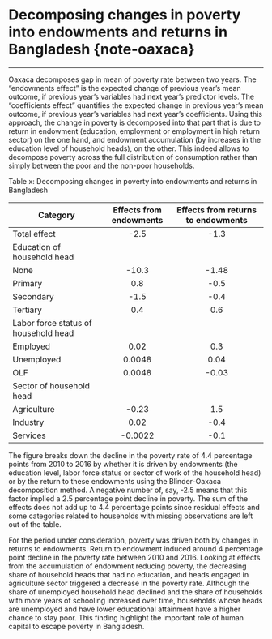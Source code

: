 # Decomposing changes in poverty into endowments and returns in Bangladesh {note-oaxaca}
***

Oaxaca decomposes gap in mean of poverty rate between two years. The "endowments effect" is the expected change of previous year's mean outcome, if previous year's variables had next year's predictor levels. The "coefficients effect" quantifies the expected change in previous year's mean outcome, if previous year's variables had next year's coefficients. Using this approach, the change in poverty is decomposed into that part that is due to return in endowment (education, employment or employment in high return sector)  on the one hand, and endowment accumulation  (by increases in the education level of household heads), on the other. This indeed allows to decompose poverty across the full distribution of consumption rather than simply between the poor and the non-poor households.

Table x: Decomposing changes in poverty into endowments and returns in Bangladesh

| Category                             | Effects from endowments | Effects from returns to endowments |
|--------------------------------------|:------------------------:|:-----------------------------------:|
| Total effect                         | -2.5                    | -1.3                               |
| Education of household head          |                         |                                    |
| None                                 | -10.3                   | -1.48                              |
| Primary                              | 0.8                     | -0.5                               |
| Secondary                            | -1.5                    | -0.4                               |
| Tertiary                             | 0.4                     | 0.6                                |
| Labor force status of household head |                         |                                    |
| Employed                             | 0.02                    | 0.3                                |
| Unemployed                           | 0.0048                  | 0.04                               |
| OLF                                  | 0.0048                  | -0.03                              |
| Sector of household head             |                         |                                    |
| Agriculture                          | -0.23                   | 1.5                                |
| Industry                             | 0.02                    | -0.4                               |
| Services                             | -0.0022                 | -0.1                               |

The figure breaks down the decline in the poverty rate of 4.4 percentage points from 2010 to 2016 by whether it is driven by endowments (the education level, labor force status or sector of work of the household head) or by the return to these endowments using the Blinder-Oaxaca decomposition method. A negative number of, say, -2.5 means that this factor implied a 2.5 percentage point decline in poverty. The sum of the effects does not add up to 4.4 percentage points since residual effects and some categories related to households with missing observations are left out of the table.

For the period under consideration, poverty was driven both by changes in returns to endowments. Return to endowment induced around 4 percentage point decline in the poverty rate between 2010 and 2016. Looking at effects from the accumulation of endowment reducing poverty,  the decreasing share of household heads that had no education, and heads engaged in agriculture sector triggered a decrease in the poverty rate. Although the share of unemployed household head declined and the share of households with more years of schooling increased over time, households whose heads are unemployed and have lower educational attainment have a higher chance to stay poor.  This finding highlight the important role of human capital to escape poverty in Bangladesh.
